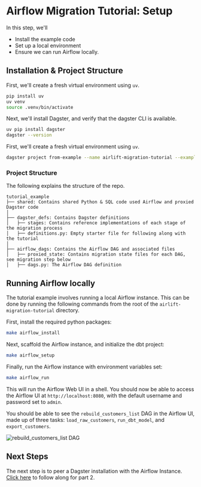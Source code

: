 # Airflow Migration Tutorial: Setup

In this step, we'll

- Install the example code
- Set up a local environment
- Ensure we can run Airflow locally.

## Installation & Project Structure

First, we'll create a fresh virtual environment using `uv`.

```bash
pip install uv
uv venv
source .venv/bin/activate
```

Next, we'll install Dagster, and verify that the dagster CLI is available.

```bash
uv pip install dagster
dagster --version
```

First, we'll create a fresh virtual environment using `uv`.

```bash
dagster project from-example --name airlift-migration-tutorial --example airlift-migration-tutorial
```

### Project Structure

The following explains the structure of the repo.

```plaintext
tutorial_example
├── shared: Contains shared Python & SQL code used Airflow and proxied Dagster code
│
├── dagster_defs: Contains Dagster definitions
│   ├── stages: Contains reference implementations of each stage of the migration process
│   ├── definitions.py: Empty starter file for following along with the tutorial
│
├── airflow_dags: Contains the Airflow DAG and associated files
│   ├── proxied_state: Contains migration state files for each DAG, see migration step below
│   ├── dags.py: The Airflow DAG definition
```

## Running Airflow locally

The tutorial example involves running a local Airflow instance. This can be done by running the following commands from the root of the `airlift-migration-tutorial` directory.

First, install the required python packages:

```bash
make airflow_install
```

Next, scaffold the Airflow instance, and initialize the dbt project:

```bash
make airflow_setup
```

Finally, run the Airflow instance with environment variables set:

```bash
make airflow_run
```

This will run the Airflow Web UI in a shell. You should now be able to access the Airflow UI at `http://localhost:8080`, with the default username and password set to `admin`.

You should be able to see the `rebuild_customers_list` DAG in the Airflow UI, made up of three tasks: `load_raw_customers`, `run_dbt_model`, and `export_customers`.

<Image
alt="rebuild_customers_list DAG"
src="/images/integrations/airlift/rebuild_customers_dag.png"
width={1484}
height={300}
/>

## Next Steps

The next step is to peer a Dagster installation with the Airflow Instance. [Click here](/integrations/airlift/tutorial/peer) to follow along for part 2.
